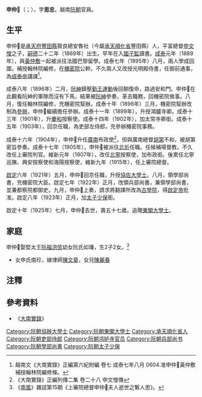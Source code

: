 {{全局僻字|𢤮|左“忄”右“嶲”}}
'''申仲𢤮'''（{{vie|v='''Thân Trọng Huề'''|hn=申仲𢤮}}；{{bd|1869年||1925年|}}），字'''思忠'''，越南[[阮朝|阮朝]]官員。

==生平==
申仲𢤮是[[承天府_(越南)|承天府]][[豐田縣_(承天順化省)|豐田縣]]賢良總安魯社（今屬[[承天順化省|承天順化省]]豐田縣）人，平富總督[[申文㦪|申文㦪]]之子，[[嗣德|嗣德]]二十二年（1869年）出生。早年在入[[國子監|國子監]]讀書。[[成泰|成泰]]元年（1889年），與[[黃仲敷|黃仲敷]]一起被派往法國巴黎留學。成泰七年（1895年）八月，兩人學成回國，補授翰林院編修，在[[機密院|機密院]]公幹。不久兩人又改授光明殿侍書，任御前通事，為[[成泰帝|成泰帝]]講課<ref>越南文《大南實錄》正編第六紀附編 卷七 成泰七年八月 0604.准申仲𢤮黃仲敷補授翰林院編修條。</ref>。

成泰八年（1896年）二月，[[阮紳|阮紳]]鎮壓[[勤王運動|勤王運動]]後回朝復命，路過安和門。申仲𢤮在此觀看阮紳的軍隊而沒有下馬，結果被[[阮紳|阮紳]]參奏，革去職務，回機密院做事。八月，復任翰林院編修，充機密院幫辦。成泰十年（1898年）三月，機密院幫辦改制為[[參辦|參辦]]，申仲𢤮繼續擔任參辦。成泰十一年（1899年），升授鴻臚寺卿。成泰十三年（1901年），升[[慶和省|慶和]]按察使。成泰十四年（1902年），加太常寺卿銜。成泰十五年（1903年），回京任職，為吏部左侍郎，充參辦機密院事務。

成泰十六年（1904年），申仲𢤮升任[[廣南省|廣南]]布政使<ref>《大南實錄》正編列傳二集 卷二十八 申文㦪傳</ref>，但與廣南總督[[胡第|胡第]]不和，被胡第密旨參奏。成泰十七年（1905年），申仲𢤮被派往[[北圻|北圻]]任職。任候補場督教。不久改任上審院判官。維新元年（1907年），改任[[北寧省|北寧]]按察使，加布政銜。後累任北寧巡撫、興安按察使和海陽按察使，維新九年（1915年），任上審院總督。

[[啟定|啟定]]六年（1921年）五月，申仲𢤮回京任職，升授[[協佐大學士|協佐大學士]]。八月，領學部尚書，充機密院大臣。啟定七年（1922年）正月，改領兵部尚書，兼領學部尚書，並兼都察院都御史。九月，申仲𢤮上奏，請求將翻譯所改為[[古學院|古學院]]，得[[啟定帝|啟定帝]]批准。啟定八年（1923年）正月，加[[太子少保|太子少保]]銜。

啟定十年（1925年）七月，申仲𢤮去世，壽五十七歲。追贈[[東閣大學士|東閣大學士]]。

==家庭==
申仲𢤮娶堅太王[[阮福洪侅|阮福洪侅]]幼女阮氏如璠，生2子2女。<ref>《[[南風_(越南雜誌)|南風]]》雜誌第15期《上審院總督申仲𢤮夫人逝世之繫人思》。</ref>
*女申氏南珍，嫁律師[[陳文章|陳文章]]，女兒[[陳麗春|陳麗春]]

==注釋==
{{reflist}}

==參考資料==
*《[[大南實錄|大南實錄]]》

[[Category:阮朝協辦大學士|Category:阮朝協辦大學士]]
[[Category:阮朝東閣大學士|Category:阮朝東閣大學士]]
[[Category:承天順化省人|Category:承天順化省人]]
[[Category:阮朝吏部侍郎|Category:阮朝吏部侍郎]]
[[Category:阮朝鸿胪寺官员|Category:阮朝鸿胪寺官员]]
[[Category:阮朝兵部尚书|Category:阮朝兵部尚书]]
[[Category:阮朝學部尚書|Category:阮朝學部尚書]]
[[Category:阮朝太子少保|Category:阮朝太子少保]]